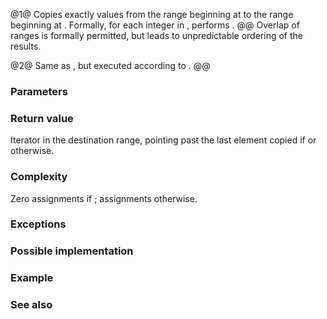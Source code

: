 {{cpp/title|copy_n}}
{{cpp/algorithm/navbar}}
{{dcl begin}}
{{dcl header|algorithm}}
{{dcl|num=1|since=c++11|notes={{mark constexpr since c++20}}|
template&lt; class InputIt, class Size, class OutputIt &gt;
OutputIt copy_n( InputIt first, Size count, OutputIt result );
}}
{{dcl|num=2|since=c++17|
template&lt; class ExecutionPolicy,
          class ForwardIt1, class Size, class ForwardIt2 &gt;
ForwardIt2 copy_n( ExecutionPolicy&amp;&amp; policy,
                   ForwardIt1 first, Size count, ForwardIt2 result );
}}
{{dcl end}}

@1@ Copies exactly {{c|count}} values from the range beginning at {{c|first}} to the range beginning at {{c|result}}. Formally, for each integer {{c|i}} in {{range|0|count}}, performs {{c|1=*(result + i) = *(first + i)}}.
@@ Overlap of ranges is formally permitted, but leads to unpredictable ordering of the results.

@2@ Same as {{v|1}}, but executed according to {{c|policy}}.
@@ {{cpp/algorithm/parallel overload precondition}}

===Parameters===
{{par begin}}
{{par|first|the beginning of the range of elements to copy from}}
{{par|count|number of the elements to copy}}
{{par|result|the beginning of the destination range}}
{{par exec pol}}
{{par hreq}}
{{par req named|InputIt|InputIterator}}
{{par req named|OutputIt|OutputIterator}}
{{par req named|ForwardIt1, ForwardIt2|ForwardIterator}}
{{par end}}

===Return value===
Iterator in the destination range, pointing past the last element copied if {{c|count &gt; 0}} or {{c|result}} otherwise.

===Complexity===
Zero assignments if {{c|count &lt; 0}}; {{c|count}} assignments otherwise.

===Exceptions===
{{cpp/algorithm/parallel exceptions reporting behavior|singular=yes}}

===Possible implementation===
{{eq fun|1=
template&lt;class InputIt, class Size, class OutputIt&gt;
constexpr //&lt; since C++20
OutputIt copy_n(InputIt first, Size count, OutputIt result)
{
    if (count &gt; 0)
    {
        *result = *first;
        ++result;
        for (Size i = 1; i != count; ++i, ++result)
            *result = *++first;
    }
    
    return result;
}
}}

===Example===
{{example
|
|code=
#include &lt;algorithm&gt;
#include &lt;iostream&gt;
#include &lt;iterator&gt;
#include &lt;numeric&gt;
#include &lt;string&gt;
#include &lt;vector&gt;

int main()
{
    std::string in {"1234567890"};
    std::string out;
    
    std::copy_n(in.begin(), 4, std::back_inserter(out));
    std::cout &lt;&lt; out &lt;&lt; '\n';
    
    std::vector&lt;int&gt; v_in(128);
    std::iota(v_in.begin(), v_in.end(), 1);
    std::vector&lt;int&gt; v_out(v_in.size());
    
    std::copy_n(v_in.cbegin(), 100, v_out.begin());
    std::cout &lt;&lt; std::accumulate(v_out.begin(), v_out.end(), 0) &lt;&lt; '\n';
}
|output=
1234
5050
}}

===See also===
{{dsc begin}}
{{dsc inc|cpp/algorithm/dsc copy}}
{{dsc inc|cpp/algorithm/ranges/dsc copy_n}}
{{dsc end}}

{{langlinks|de|es|fr|it|ja|pt|ru|zh}}
